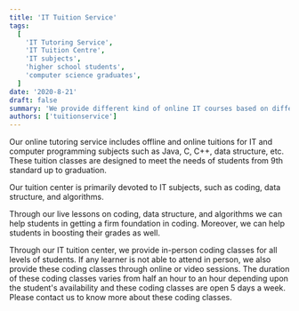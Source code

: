 ```yaml
---
title: 'IT Tuition Service'
tags:
  [
    'IT Tutoring Service',
    'IT Tuition Centre',
    'IT subjects',
    'higher school students',
    'computer science graduates',
  ]
date: '2020-8-21'
draft: false
summary: 'We provide different kind of online IT courses based on different technologies and frameworks.'
authors: ['tuitionservice']
---
```


Our online tutoring service includes offline and online tuitions for IT and computer programming subjects such as Java, C, C++, data structure, etc. These tuition classes are designed to meet the needs of students from 9th standard up to graduation.

Our tuition center is primarily devoted to IT subjects, such as coding, data structure, and algorithms.

Through our live lessons on coding, data structure, and algorithms we can help students in getting a firm foundation in coding.
Moreover, we can help students in boosting their grades as well.

Through our IT tuition center, we provide in-person coding classes for all levels of students.
If any learner is not able to attend in person, we also provide these coding classes
through online or video sessions.
The duration of these coding classes varies from half an hour to an hour
depending upon the student's availability and these coding classes are open 5 days a week.
Please contact us to know more about these coding classes.

